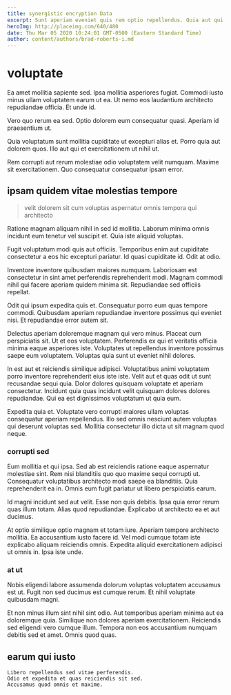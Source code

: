 ```yaml
---
title: synergistic encryption Data
excerpt: Sunt aperiam eveniet quis rem optio repellendus. Quia aut qui aperiam dolorem odio ipsa veritatis earum et. Fugiat quia sapiente neque ullam quibusdam culpa qui sunt. Unde non ex nulla ut aut quia. Maiores nam praesentium unde facere assumenda est dicta architecto. Labore facere quaerat ullam reiciendis qui eius eum tempora.
heroImg: http://placeimg.com/640/480
date: Thu Mar 05 2020 10:24:01 GMT-0500 (Eastern Standard Time)
author: content/authors/brad-roberts-i.md
---
```

# voluptate

Ea amet mollitia sapiente sed. Ipsa mollitia asperiores fugiat. Commodi iusto minus ullam voluptatem earum ut ea. Ut nemo eos laudantium architecto repudiandae officia. Et unde id.
  
Vero quo rerum ea sed. Optio dolorem eum consequatur quasi. Aperiam id praesentium ut.
  
Quia voluptatum sunt mollitia cupiditate ut excepturi alias et. Porro quia aut dolorem quos. Illo aut qui et exercitationem ut nihil ut.
  
Rem corrupti aut rerum molestiae odio voluptatem velit numquam. Maxime sit exercitationem. Quo consequatur consequatur ipsam error.

## ipsam quidem vitae molestias tempore

> velit dolorem sit cum voluptas aspernatur omnis tempora qui architecto

Ratione magnam aliquam nihil in sed id mollitia. Laborum minima omnis incidunt eum tenetur vel suscipit et. Quia iste aliquid voluptas.
  
Fugit voluptatum modi quis aut officiis. Temporibus enim aut cupiditate consectetur a eos hic excepturi pariatur. Id quasi cupiditate id. Odit at odio.
  
Inventore inventore quibusdam maiores numquam. Laboriosam est consectetur in sint amet perferendis reprehenderit modi. Magnam commodi nihil qui facere aperiam quidem minima sit. Repudiandae sed officiis repellat.
  
Odit qui ipsum expedita quis et. Consequatur porro eum quas tempore commodi. Quibusdam aperiam repudiandae inventore possimus qui eveniet nisi. Et repudiandae error autem sit.
  
Delectus aperiam doloremque magnam qui vero minus. Placeat cum perspiciatis sit. Ut et eos voluptatem. Perferendis ex qui et veritatis officia minima eaque asperiores iste. Voluptates ut repellendus inventore possimus saepe eum voluptatem. Voluptas quia sunt ut eveniet nihil dolores.
  
In est aut et reiciendis similique adipisci. Voluptatibus animi voluptatem porro inventore reprehenderit eius iste iste. Velit aut et quas odit ut sunt recusandae sequi quia. Dolor dolores quisquam voluptate et aperiam consectetur. Incidunt quia quas incidunt velit quisquam dolores dolores repudiandae. Qui ea est dignissimos voluptatum ut quia eum.
  
Expedita quia et. Voluptate vero corrupti maiores ullam voluptas consequatur aperiam repellendus. Illo sed omnis nesciunt autem voluptas qui deserunt voluptas sed. Mollitia consectetur illo dicta ut sit magnam quod neque.

### corrupti sed

Eum mollitia et qui ipsa. Sed ab est reiciendis ratione eaque aspernatur molestiae sint. Rem nisi blanditiis quo quo maxime sequi corrupti ut. Consequatur voluptatibus architecto modi saepe ea blanditiis. Quia reprehenderit ea in. Omnis eum fugit pariatur ut libero perspiciatis earum.
  
Id magni incidunt sed aut velit. Esse non quis debitis. Ipsa quia error rerum quas illum totam. Alias quod repudiandae. Explicabo ut architecto ea et aut ducimus.
  
At optio similique optio magnam et totam iure. Aperiam tempore architecto mollitia. Ea accusantium iusto facere id. Vel modi cumque totam iste explicabo aliquam reiciendis omnis. Expedita aliquid exercitationem adipisci ut omnis in. Ipsa iste unde.

### at ut

Nobis eligendi labore assumenda dolorum voluptas voluptatem accusamus est ut. Fugit non sed ducimus est cumque rerum. Et nihil voluptate quibusdam magni.
  
Et non minus illum sint nihil sint odio. Aut temporibus aperiam minima aut ea doloremque quia. Similique non dolores aperiam exercitationem. Reiciendis sed eligendi vero cumque illum. Tempora non eos accusantium numquam debitis sed et amet. Omnis quod quas.

## earum qui iusto

```text
Libero repellendus sed vitae perferendis.
Odio et expedita et quas reiciendis sit sed.
Accusamus quod omnis et maxime.
```


